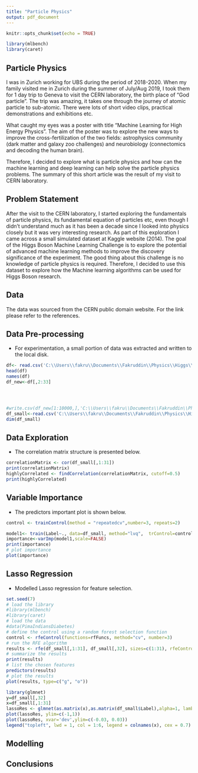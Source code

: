---
title: "Particle Physics"
output: pdf_document
---

```{r setup, include=FALSE}
knitr::opts_chunk$set(echo = TRUE)

library(mlbench)
library(caret)

```

## Particle Physics

I was in Zurich working for UBS during the period of 2018-2020. When my family visited me in Zurich during the summer of July/Aug 2019, I took them for 1 day trip to Geneva to visit the CERN laboratory, the birth place of "God particle". The trip was amazing, it takes one through the journey of atomic particle to sub-atomic. There were lots of short video clips, practical demonstrations and exhibitions etc.\newline



What caught my eyes was a poster with title "Machine Learning for High Energy Physics". The aim of the poster was to explore the new ways to improve the cross-fertilization of the two fields: astrophysics community (dark matter and galaxy zoo challenges) and neurobiology (connectomics and decoding the human brain).\newline

Therefore, I decided to explore what is particle physics and how can the machine learning and deep learning can help solve the particle physics problems. The summary of this short article was the result of my visit to CERN laboratory. 


## Problem Statement

After the visit to the CERN laboratory, I started exploring the fundamentals of particle physics, its fundamental equation of particles etc, even though I didn't understand much as it has been a decade since I looked into physics closely but it was very interesting research. As part of this exploration I came across a small simulated dataset at Kaggle website (2014). The goal of the Higgs Boson Machine Learning Challenge is to explore the potential of advanced machine learning methods to improve the discovery significance of the experiment. The good thing about this challenge is no knowledge of particle physics is required. Therefore, I decided to use this dataset to explore how the Machine learning algorithms can be used for Higgs Boson research.

## Data

The data was sourced from the CERN public domain website. For the link please refer to the references.

## Data Pre-processing

+ For experimentation, a small portion of data was extracted and written to the local disk.

```{r pressure, echo=FALSE}
df<- read.csv('C:\\Users\\fakru\\Documents\\Fakruddin\\Physics\\Higgs\\training.csv')
head(df)
names(df)
df_new<-df[,2:33]




#write.csv(df_new[1:10000,],'C:\\Users\\fakru\\Documents\\Fakruddin\\Physics\\Higgs\\small_hiigs_file.csv')
df_small<-read.csv('C:\\Users\\fakru\\Documents\\Fakruddin\\Physics\\Higgs\\small_hiigs_file.csv')
dim(df_small)
```


## Data Exploration

+ The correlation matrix structure is presented below.

```{r}
correlationMatrix <- cor(df_small[,1:31])
print(correlationMatrix)
highlyCorrelated <- findCorrelation(correlationMatrix, cutoff=0.5)
print(highlyCorrelated)

```


## Variable Importance

+ The predictors important plot is shown below.

```{r}
control <- trainControl(method = "repeatedcv",number=3, repeats=2)

model1<- train(Label~., data=df_small, method="lvq",  trControl=control)
importance<-varImp(model1,scale=FALSE)
print(importance)
# plot importance
plot(importance)
```


## Lasso Regression

+ Modelled Lasso regression for feature selection.

```{r}
set.seed(7)
# load the library
#library(mlbench)
#library(caret)
# load the data
#data(PimaIndiansDiabetes)
# define the control using a random forest selection function
control <- rfeControl(functions=rfFuncs, method="cv", number=3)
# run the RFE algorithm
results <- rfe(df_small[,1:31], df_small[,32], sizes=c(1:31), rfeControl=control)
# summarize the results
print(results)
# list the chosen features
predictors(results)
# plot the results
plot(results, type=c("g", "o"))
```


```{r}
library(glmnet)
y=df_small[,32]
x=df_small[,1:31]
lassoRes <- glmnet(as.matrix(x),as.matrix(df_small$Label),alpha=1, lambda=10^((-80:80)/20), family = 'binomial')
plot(lassoRes, ylim=c(-1,1))
plot(lassoRes, xvar='dev',ylim=c(-0.03, 0.03))
legend("topleft", lwd = 1, col = 1:6, legend = colnames(x), cex = 0.7)

```


## Modelling

## Conclusions



